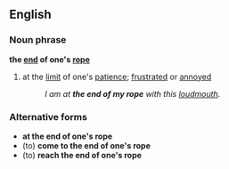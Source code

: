 ==English==
===Noun phrase===
'''the [[end]] of one's [[rope]]'''
#{{idiom}} at the [[limit]] of one's [[patience]]; [[frustrated]] or [[annoyed]]
#:''I am at '''the end of my rope''' with this [[loudmouth]].''

===Alternative forms===
*'''at the end of one's rope'''
*(to) '''come to the end of one's rope'''
*(to) '''reach the end of one's rope'''
